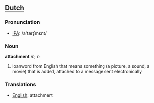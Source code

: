 ==[[Dutch]]==

=== Pronunciation ===
*[[w:IPA|IPA]]: /a'tæʧmɛnt/

=== Noun ===

'''attachment''' ''m, n''

#loanword from English that means something (a picture, a sound, a movie) that is added, attached to a message sent electronically

=== Translations ===
*[[English]]: attachment